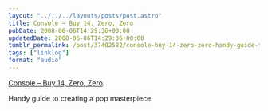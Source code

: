 ```yaml
---
layout: "../../../layouts/posts/post.astro"
title: Console – Buy 14, Zero, Zero
pubDate: 2008-06-06T14:29:36+00:00
updatedDate: 2008-06-06T14:29:36+00:00
tumblr_permalink: /post/37402582/console-buy-14-zero-zero-handy-guide-to
tags: ["linklog"]
format: "audio"
---
```



<YouTube id="https://www.youtube.com/watch?v=mX8keWRzXaE" />

[Console &#8211; Buy 14, Zero, Zero][1].

Handy guide to creating a pop masterpiece.

[1]: https://www.youtube.com/watch?v=mX8keWRzXaE
[2]: http://www.console.li/
